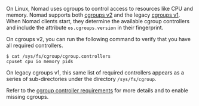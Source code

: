 On Linux, Nomad uses cgroups to control access to resources like CPU and memory.
Nomad supports both [cgroups
v2](https://www.kernel.org/doc/html/latest/admin-guide/cgroup-v2.html) and the
legacy [cgroups
v1](https://www.kernel.org/doc/html/latest/admin-guide/cgroup-v1/cgroups.html).
When Nomad clients start, they determine the available cgroup controllers and
include the attribute `os.cgroups.version` in their fingerprint.

On cgroups v2, you can run the following command to verify that you have all
required controllers.

```shell-session
$ cat /sys/fs/cgroup/cgroup.controllers
cpuset cpu io memory pids
```

On legacy cgroups v1, this same list of required controllers appears as a series
of sub-directories under the directory `/sys/fs/cgroup`.

Refer to the [cgroup controller
requirements](/nomad/docs/deploy/production/requirements#cgroup-controllers)
for more details and to enable missing cgroups.
